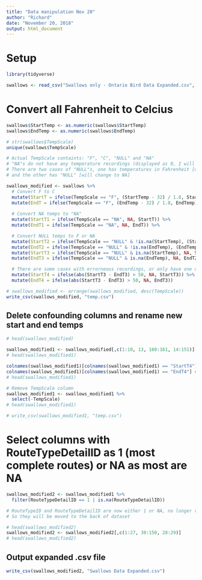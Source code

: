 ---
title: "Data manipulation Nov 20"
author: "Richard"
date: "November 20, 2018"
output: html_document
---

# Setup

```{r}
library(tidyverse)

swallows <- read_csv("Swallows only - Ontario Bird Data Expanded.csv", col_types = cols(TempScale = "c"))
```


# Convert all Fahrenheit to Celcius

```{r}
swallows$StartTemp <- as.numeric(swallows$StartTemp)
swallows$EndTemp <- as.numeric(swallows$EndTemp)

# str(swallows$TempScale)
unique(swallows$TempScale)

# Actual TempScale containts: "F", "C", "NULL" and "NA"
# "NA"s do not have any temperature recordings (displayed as 0, I will change them to NA)
# There are two cases of "NULL"s, one has temperatures in Fahrenheit [will change to Celcius] 
# and the other has "NULL" [will change to NA]

swallows_modified <- swallows %>% 
  # Convert F to C
  mutate(StartT = ifelse(TempScale == "F", (StartTemp - 32) / 1.8, StartTemp)) %>%
  mutate(EndT = ifelse(TempScale == "F", (EndTemp - 32) / 1.8, EndTemp)) %>% 
  
  # Convert NA temps to "NA"
  mutate(StartT1 = ifelse(TempScale == "NA", NA, StartT)) %>%
  mutate(EndT1 = ifelse(TempScale == "NA", NA, EndT)) %>%

  # Convert NULL temps to F or NA
  mutate(StartT2 = ifelse(TempScale == "NULL" & !is.na(StartTemp), (StartTemp - 32) / 1.8, StartT1)) %>%
  mutate(EndT2 = ifelse(TempScale == "NULL" & !is.na(EndTemp), (EndTemp - 32) / 1.8, EndT1)) %>% 
  mutate(StartT3 = ifelse(TempScale == "NULL" & is.na(StartTemp), NA, StartT2)) %>%
  mutate(EndT3 = ifelse(TempScale == "NULL" & is.na(EndTemp), NA, EndT2)) %>% 

  # There are some cases with errorneous recordings, or only have one of the 2 temps, will replace both temps as NA
  mutate(StartT4 = ifelse(abs(StartT3 - EndT3) > 50, NA, StartT3)) %>%
  mutate(EndT4 = ifelse(abs(StartT3 - EndT3) > 50, NA, EndT3))

# swallows_modified <- arrange(swallows_modified, desc(TempScale))
write_csv(swallows_modified, "temp.csv")

```

## Delete confounding columns and rename new start and end temps

```{r}
# head(swallows_modified)

swallows_modified1 <- swallows_modified[,c(1:10, 13, 160:161, 14:151)]
# head(swallows_modified1)

colnames(swallows_modified1)[colnames(swallows_modified1) == "StartT4"] <- "StartTemp"
colnames(swallows_modified1)[colnames(swallows_modified1) == "EndT4"] <- "EndTemp"
# head(swallows_modified1)

# Remove TempScale column
swallows_modified1 <- swallows_modified1 %>% 
  select(-TempScale)
# head(swallows_modified1)

# write_csv(swallows_modified1, "temp.csv")
```

# Select columns with RouteTypeDetailID as 1 (most complete routes) or NA as most are NA

```{r}
swallows_modified2 <- swallows_modified1 %>% 
  filter(RouteTypeDetailID == 1 | is.na(RouteTypeDetailID))

# RouteTypeID and RouteTypeDetailID are now either 1 or NA, no longer relevant
# So they will be moved to the back of dataset

# head(swallows_modified2)
swallows_modified2 <- swallows_modified2[,c(1:27, 30:150, 28:29)]
# head(swallows_modified2)
```


## Output expanded .csv file

```{r}
write_csv(swallows_modified2, "Swallows Data Expanded.csv")
```
